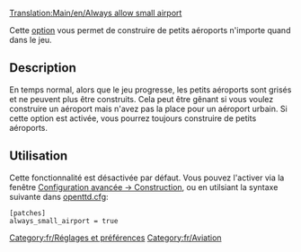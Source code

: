 [[Translation:Main/en/Always allow small airport]]
[[Category:fr/Réglages et préférences]]
[[Category:fr/Aviation]]

Cette [[Main/fr/Options avancées|option]] vous permet de construire de petits aéroports n'importe quand dans le jeu.

== Description ==
En temps normal, alors que le jeu progresse, les petits aéroports sont grisés et ne peuvent plus être construits. Cela peut être gênant si vous voulez construire un aéroport mais n'avez pas la place pour un aéroport urbain. Si cette option est activée, vous pourrez toujours construire de petits aéroports.

== Utilisation ==
Cette fonctionnalité est désactivée par défaut. Vous pouvez l'activer via la fenêtre [[Main/en/Options avancées/Construction/Fr#Toujours autoriser les petits aéroports|Configuration avancée -> Construction]], ou en utilsiant la syntaxe suivante dans [[Main/fr/Openttd.cfg|openttd.cfg]]:

<pre>
[patches]
always_small_airport = true
</pre>